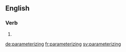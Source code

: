 ==English==

===Verb===
{{head|en}}

# {{present participle of|parameterize}}

[[de:parameterizing]]
[[fr:parameterizing]]
[[sv:parameterizing]]